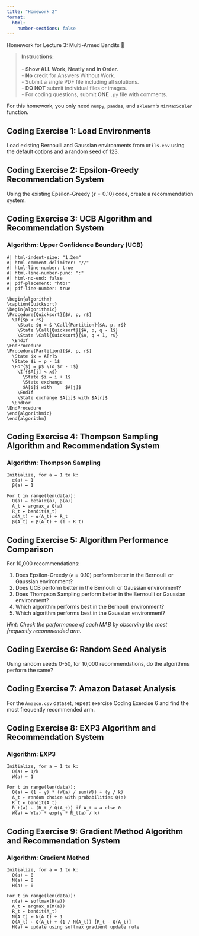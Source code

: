 ```yaml
---
title: "Homework 2"
format:
  html:
    number-sections: false
---
```


::: {.callout-note appearance="simple" icon=false}
Homework for Lecture 3: Multi-Armed Bandits 📝
:::

> **Instructions:** <br> 
> <br>
> - **Show ALL Work, Neatly and in Order.** <br>
> - **No** credit for Answers Without Work. <br>
> - Submit a single PDF file including all solutions. <br>
> - **DO NOT** submit individual files or images. <br>
> - For coding questions, submit **ONE** `.py` file with comments. <br>

::: {.callout-note}
For this homework, you only need `numpy`, `pandas`, and `sklearn`'s `MinMaxScaler` function.
:::

## Coding Exercise 1: Load Environments
Load existing Bernoulli and Gaussian environments from `Utils.env` using the default options and a random seed of 123.

## Coding Exercise 2: Epsilon-Greedy Recommendation System
Using the existing Epsilon-Greedy ($\epsilon = 0.10$) code, create a recommendation system.

## Coding Exercise 3: UCB Algorithm and Recommendation System

### Algorithm: Upper Confidence Boundary (UCB)

<!-- ```pseudocode
#| html-indent-size: "1.2em"
#| html-comment-delimiter: "//"
#| html-line-number: true
#| html-line-number-punc: ":"
#| html-no-end: false
#| pdf-placement: "htb!"
#| pdf-line-number: true

\begin{algorithm}
\captionsetup{labelformat=empty}
\caption{\textbf{Algorithm 3-2} MAB Upper Confidence Boundary (UCB)}
\begin{algorithmic}

\STATE Initialize, for $a = 1$ to $k$:
\STATE $Q(a) \gets 0$ 
\STATE $N(a) \gets 0$ \\~\\
\FOR{$t$ in range($len(data)$)}
    \STATE $A_t \gets argmax_a[Q(a) + \sqrt{(\frac{2 ln(t)}{N(a)})}]$
    \STATE $R_t \gets \text{bandit}(A_t)$
    \STATE $N(A_t) \gets N(A_t) + 1$
    \STATE $Q(A_t) \gets Q(A_t) + \frac{1}{N(A_t)}[R_t - Q(A_t)]$
\ENDFOR

\end{algorithmic}
\end{algorithm}
``` -->

```pseudocode
#| html-indent-size: "1.2em"
#| html-comment-delimiter: "//"
#| html-line-number: true
#| html-line-number-punc: ":"
#| html-no-end: false
#| pdf-placement: "htb!"
#| pdf-line-number: true

\begin{algorithm}
\caption{Quicksort}
\begin{algorithmic}
\Procedure{Quicksort}{$A, p, r$}
  \If{$p < r$}
    \State $q = $ \Call{Partition}{$A, p, r$}
    \State \Call{Quicksort}{$A, p, q - 1$}
    \State \Call{Quicksort}{$A, q + 1, r$}
  \EndIf
\EndProcedure
\Procedure{Partition}{$A, p, r$}
  \State $x = A[r]$
  \State $i = p - 1$
  \For{$j = p$ \To $r - 1$}
    \If{$A[j] < x$}
      \State $i = i + 1$
      \State exchange
      $A[i]$ with     $A[j]$
    \EndIf
    \State exchange $A[i]$ with $A[r]$
  \EndFor
\EndProcedure
\end{algorithmic}
\end{algorithm}
```

## Coding Exercise 4: Thompson Sampling Algorithm and Recommendation System

### Algorithm: Thompson Sampling

```.pseudo
Initialize, for a = 1 to k:
  α(a) ← 1
  β(a) ← 1

For t in range(len(data)):
  Q(a) ← beta(α(a), β(a))
  A_t ← argmax_a Q(a)
  R_t ← bandit(A_t)
  α(A_t) ← α(A_t) + R_t
  β(A_t) ← β(A_t) + (1 - R_t)
```

## Coding Exercise 5: Algorithm Performance Comparison
For 10,000 recommendations:

1. Does Epsilon-Greedy ($\epsilon = 0.10$) perform better in the Bernoulli or Gaussian environment?
2. Does UCB perform better in the Bernoulli or Gaussian environment?
3. Does Thompson Sampling perform better in the Bernoulli or Gaussian environment?
4. Which algorithm performs best in the Bernoulli environment?
5. Which algorithm performs best in the Gaussian environment?

*Hint: Check the performance of each MAB by observing the most frequently recommended arm.*

## Coding Exercise 6: Random Seed Analysis
Using random seeds 0-50, for 10,000 recommendations, do the algorithms perform the same?

## Coding Exercise 7: Amazon Dataset Analysis
For the `Amazon.csv` dataset, repeat exercise Coding Exercise 6 and find the most frequently recommended arm.

## Coding Exercise 8: EXP3 Algorithm and Recommendation System

### Algorithm: EXP3

```.pseudo
Initialize, for a = 1 to k:
  Q(a) ← 1/k
  W(a) ← 1

For t in range(len(data)):
  Q(a) ← (1 - γ) * (W(a) / sum(W)) + (γ / k)
  A_t ← random choice with probabilities Q(a)
  R_t ← bandit(A_t)
  R̂_t(a) ← (R_t / Q(A_t)) if A_t = a else 0
  W(a) ← W(a) * exp(γ * R̂_t(a) / k)
```

## Coding Exercise 9: Gradient Method Algorithm and Recommendation System

### Algorithm: Gradient Method

```.pseudo
Initialize, for a = 1 to k:
  Q(a) ← 0
  N(a) ← 0
  H(a) ← 0

For t in range(len(data)):
  π(a) ← softmax(H(a))
  A_t ← argmax_a(π(a))
  R_t ← bandit(A_t)
  N(A_t) ← N(A_t) + 1
  Q(A_t) ← Q(A_t) + (1 / N(A_t)) [R_t - Q(A_t)]
  H(a) ← update using softmax gradient update rule
```
